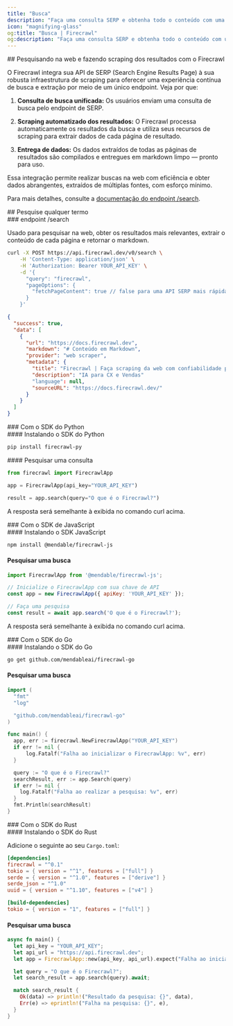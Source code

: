```yaml
---
title: "Busca"
description: "Faça uma consulta SERP e obtenha todo o conteúdo com uma única solicitação à API"
icon: "magnifying-glass"
og:title: "Busca | Firecrawl"
og:description: "Faça uma consulta SERP e obtenha todo o conteúdo com uma única solicitação à API"
---
```


<div id="searching-the-web-and-scraping-the-results-with-firecrawl">
  ## Pesquisando na web e fazendo scraping dos resultados com o Firecrawl
</div>

O Firecrawl integra sua API de SERP (Search Engine Results Page) à sua robusta infraestrutura de scraping para oferecer uma experiência contínua de busca e extração por meio de um único endpoint. Veja por que:

1. **Consulta de busca unificada:**
   Os usuários enviam uma consulta de busca pelo endpoint de SERP.

2. **Scraping automatizado dos resultados:**
   O Firecrawl processa automaticamente os resultados da busca e utiliza seus recursos de scraping para extrair dados de cada página de resultado.

3. **Entrega de dados:**
   Os dados extraídos de todas as páginas de resultados são compilados e entregues em markdown limpo — pronto para uso.

Essa integração permite realizar buscas na web com eficiência e obter dados abrangentes, extraídos de múltiplas fontes, com esforço mínimo.

Para mais detalhes, consulte a [documentação do endpoint /search](https://docs.firecrawl.dev/api-reference/endpoint/search).

<div id="search-any-query">
  ## Pesquise qualquer termo
</div>

<div id="search-endpoint">
  ### endpoint /search
</div>

Usado para pesquisar na web, obter os resultados mais relevantes, extrair o conteúdo de cada página e retornar o markdown.

```bash
curl -X POST https://api.firecrawl.dev/v0/search \
    -H 'Content-Type: application/json' \
    -H 'Authorization: Bearer YOUR_API_KEY' \
    -d '{
      "query": "firecrawl",
      "pageOptions": {
        "fetchPageContent": true // false para uma API SERP mais rápida
      }
    }'
```

```json
{
  "success": true,
  "data": [
    {
      "url": "https://docs.firecrawl.dev",
      "markdown": "# Conteúdo em Markdown",
      "provider": "web scraper",
      "metadata": {
        "title": "Firecrawl | Faça scraping da web com confiabilidade para seus LLMs",
        "description": "IA para CX e Vendas"
        "language": null,
        "sourceURL": "https://docs.firecrawl.dev/"
      }
    }
  ]
}
```


<div id="with-python-sdk">
  ### Com o SDK do Python
</div>

<div id="installing-python-sdk">
  #### Instalando o SDK do Python
</div>

```bash
pip install firecrawl-py
```


<div id="search-a-query">
  #### Pesquisar uma consulta
</div>

```python
from firecrawl import FirecrawlApp

app = FirecrawlApp(api_key="YOUR_API_KEY")

result = app.search(query="O que é o Firecrawl?")
```

A resposta será semelhante à exibida no comando curl acima.


<div id="with-javascript-sdk">
  ### Com o SDK de JavaScript
</div>

<div id="installing-javascript-sdk">
  #### Instalando o SDK JavaScript
</div>

```bash
npm install @mendable/firecrawl-js
```


#### Pesquisar uma busca

```javascript
import FirecrawlApp from '@mendable/firecrawl-js';

// Inicialize o FirecrawlApp com sua chave de API
const app = new FirecrawlApp({ apiKey: 'YOUR_API_KEY' });

// Faça uma pesquisa
const result = await app.search('O que é o Firecrawl?');
```

A resposta será semelhante à exibida no comando curl acima.


<div id="with-go-sdk">
  ### Com o SDK do Go
</div>

<div id="installing-go-sdk">
  #### Instalando o SDK do Go
</div>

```bash
go get github.com/mendableai/firecrawl-go
```


#### Pesquisar uma busca

```go
import (
  "fmt"
  "log"

  "github.com/mendableai/firecrawl-go"
)

func main() {
  app, err := firecrawl.NewFirecrawlApp("YOUR_API_KEY")
  if err != nil {
      log.Fatalf("Falha ao inicializar o FirecrawlApp: %v", err)
  }

  query := "O que é o Firecrawl?"
  searchResult, err := app.Search(query)
  if err != nil {
    log.Fatalf("Falha ao realizar a pesquisa: %v", err)
  }
  fmt.Println(searchResult)
}
```


<div id="with-rust-sdk">
  ### Com o SDK do Rust
</div>

<div id="installing-rust-sdk">
  #### Instalando o SDK do Rust
</div>

Adicione o seguinte ao seu `Cargo.toml`:

```toml
[dependencies]
firecrawl = "^0.1"
tokio = { version = "^1", features = ["full"] }
serde = { version = "^1.0", features = ["derive"] }
serde_json = "^1.0"
uuid = { version = "^1.10", features = ["v4"] }

[build-dependencies]
tokio = { version = "1", features = ["full"] }
```


#### Pesquisar uma busca

```rust
async fn main() {
  let api_key = "YOUR_API_KEY";
  let api_url = "https://api.firecrawl.dev";
  let app = FirecrawlApp::new(api_key, api_url).expect("Falha ao inicializar o FirecrawlApp");

  let query = "O que é o Firecrawl?";
  let search_result = app.search(query).await;

  match search_result {
    Ok(data) => println!("Resultado da pesquisa: {}", data),
    Err(e) => eprintln!("Falha na pesquisa: {}", e),
  }
}
```
